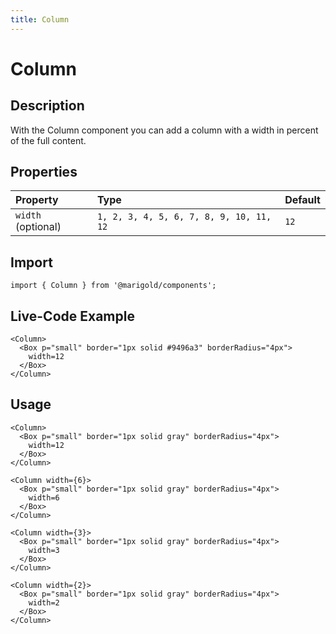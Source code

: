 ```yaml
---
title: Column
---
```


# Column

## Description

With the Column component you can add a column with a width in percent of the full content.

## Properties

| Property           | Type                                    | Default |
| :----------------- | :-------------------------------------- | :------ |
| `width` (optional) | `1, 2, 3, 4, 5, 6, 7, 8, 9, 10, 11, 12` | `12`    |

## Import

```tsx onlyCode
import { Column } from '@marigold/components';
```

## Live-Code Example

```tsx expandCode
<Column>
  <Box p="small" border="1px solid #9496a3" borderRadius="4px">
    width=12
  </Box>
</Column>
```

## Usage

```tsx
<Column>
  <Box p="small" border="1px solid gray" borderRadius="4px">
    width=12
  </Box>
</Column>
```

```tsx
<Column width={6}>
  <Box p="small" border="1px solid gray" borderRadius="4px">
    width=6
  </Box>
</Column>
```

```tsx
<Column width={3}>
  <Box p="small" border="1px solid gray" borderRadius="4px">
    width=3
  </Box>
</Column>
```

```tsx
<Column width={2}>
  <Box p="small" border="1px solid gray" borderRadius="4px">
    width=2
  </Box>
</Column>
```
